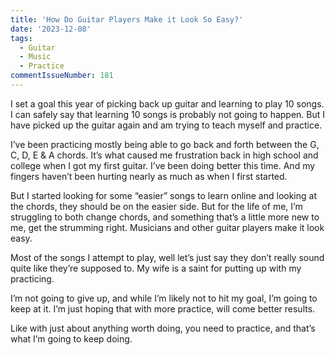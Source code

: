 ```yaml
---
title: 'How Do Guitar Players Make it Look So Easy?'
date: '2023-12-08'
tags:
  - Guitar
  - Music
  - Practice
commentIssueNumber: 181
---
```


I set a goal this year of picking back up guitar and learning to play 10 songs. I can safely say that learning 10 songs is probably not going to happen. But I have picked up the guitar again and am trying to teach myself and practice.

I’ve been practicing mostly being able to go back and forth between the G, C, D, E & A chords. It’s what caused me frustration back in high school and college when I got my first guitar. I’ve been doing better this time. And my fingers haven’t been hurting nearly as much as when I first started.

But I started looking for some “easier” songs to learn online and looking at the chords, they should be on the easier side. But for the life of me, I’m struggling to both change chords, and something that’s a little more new to me, get the strumming right. Musicians and other guitar players make it look easy.

Most of the songs I attempt to play, well let’s just say they don’t really sound quite like they’re supposed to. My wife is a saint for putting up with my practicing.

I’m not going to give up, and while I’m likely not to hit my goal, I’m going to keep at it. I’m just hoping that with more practice, will come better results.

Like with just about anything worth doing, you need to practice, and that’s what I’m going to keep doing.